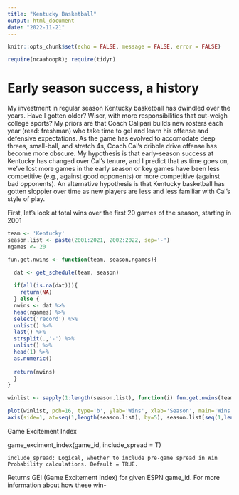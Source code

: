 ```yaml
---
title: "Kentucky Basketball"
output: html_document
date: "2022-11-21"
---
```


```r
knitr::opts_chunk$set(echo = FALSE, message = FALSE, error = FALSE)
```

```r
require(ncaahoopR); require(tidyr)

```

# Early season success, a history

My investment in regular season Kentucky basketball has dwindled over the years. Have I gotten older? Wiser, with more responsibilities that out-weigh college sports? My priors are that Coach Calipari builds new rosters each year (read: freshman) who take time to gel and learn his offense and defensive expectations. As the game has evolved to accomodate deep threes, small-ball, and stretch 4s, Coach Cal's dribble drive offense has become more obscure. My hypothesis is that early-season success at Kentucky has changed over Cal's tenure, and I predict that as time goes on, we've lost more games in the early season or key games have been less competitive (e.g., against good opponents) or more competitive (against bad opponents). An alternative hypothesis is that Kentucky basketball has gotten sloppier over time as new players are less and less familiar with Cal's style of play. 

First, let's look at total wins over the first 20 games of the season, starting in 2001

```r
team <- 'Kentucky'
season.list <- paste(2001:2021, 2002:2022, sep='-')
ngames <- 20

fun.get.nwins <- function(team, season,ngames){
  
  dat <- get_schedule(team, season)

  if(all(is.na(dat))){
    return(NA) 
  } else {
  nwins <- dat %>% 
  head(ngames) %>% 
  select('record') %>%
  unlist() %>%
  last() %>%
  strsplit(.,'-') %>%
  unlist() %>%
  head(1) %>%
  as.numeric()
  
  return(nwins)
  }
}  

winlist <- sapply(1:length(season.list), function(i) fun.get.nwins(team, season.list[i], ngames))

plot(winlist, pch=16, type='b', ylab='Wins', xlab='Season', main='Wins over the first 20 games', ylim=c(0,20), xaxt='n')
axis(side=1, at=seq(1,length(season.list), by=5), season.list[seq(1,length(season.list), by=5)])

```


Game Excitement Index

game_exciment_index(game_id, include_spread = T)

    include_spread: Logical, whether to include pre-game spread in Win Probability calculations. Default = TRUE.

Returns GEI (Game Excitement Index) for given ESPN game_id. For more information about how these win-